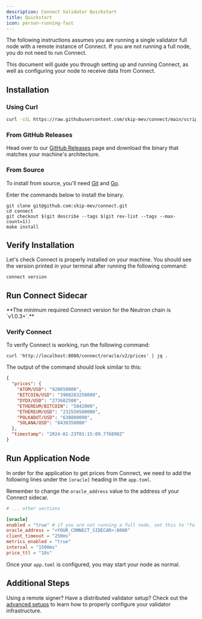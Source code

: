 ```yaml
---
description: Connect Validator Quickstart
title: Quickstart
icon: person-running-fast
---
```




<Info>
    The following instructions assumes you are running a single validator full node with a remote instance of Connect. If you are not running a full node, you do not need to run Connect.
</Info>

This document will guide you through setting up and running Connect, as well as configuring your node to receive data from Connect.

## Installation

### Using Curl

```bash
curl -sSL https://raw.githubusercontent.com/skip-mev/connect/main/scripts/install.sh | sudo bash
```

### From GitHub Releases

Head over to our [GitHub Releases](https://github.com/skip-mev/connect/releases) page and download the binary that matches your machine's architecture.

### From Source

To install from source, you'll need [Git](https://git-scm.com/) and [Go](https://go.dev/).

Enter the commands below to install the binary.
```shell
git clone git@github.com:skip-mev/connect.git
cd connect
git checkout $(git describe --tags $(git rev-list --tags --max-count=1))
make install
```

## Verify Installation

Let's check Connect is properly installed on your machine.
You should see the version printed in your terminal after running the following command:
```shell
connect version
```

## Run Connect Sidecar

<Tabs>
    <Tab title="Cosmos SDK Blockchains">
        <QuickStartSnippet />
    </Tab>
    <Tab title="dYdX Blockchain">
        <QuickStartDYDXSnippet />
    </Tab>
    <Tab title="Neutron Blockchain">
        **The minimum required Connect version for the Neutron chain is `v1.0.3+`.**
        <QuickStartSnippet />
    </Tab>
    <Tab title="Stargaze Blockchain">
        <QuickStartStargazeSnippet />
    </Tab>
</Tabs>



### Verify Connect

To verify Connect is working, run the following command:

```shell
curl 'http://localhost:8080/connect/oracle/v2/prices' | jq .
```

The output of the command should look similar to this:

```json
{
  "prices": {
    "ATOM/USD": "920650000",
    "BITCOIN/USD": "3980283250000",
    "DYDX/USD": "273682500",
    "ETHEREUM/BITCOIN": "5842000",
    "ETHEREUM/USD": "232550500000",
    "POLKADOT/USD": "638800000",
    "SOLANA/USD": "8430350000"
  },
  "timestamp": "2024-01-23T01:15:09.776890Z"
}

```

## Run Application Node

In order for the application to get prices from Connect, we need to add the following lines under the `[oracle]` heading in the `app.toml`.

Remember to change the `oracle_address` value to the address of your Connect sidecar.

```toml app.toml
# ... other sections

[oracle]
enabled = "true" # if you are not running a full node, set this to "false"
oracle_address = "<YOUR_CONNECT_SIDECAR>:8080"
client_timeout = "250ms"
metrics_enabled = "true"
interval = "1500ms"
price_ttl = "10s"
```

Once your `app.toml` is configured, you may start your node as normal.

## Additional Steps

Using a remote signer? Have a distributed validator setup? Check out the [advanced setups](advanced-setups) to learn how to properly configure your validator infrastructure.